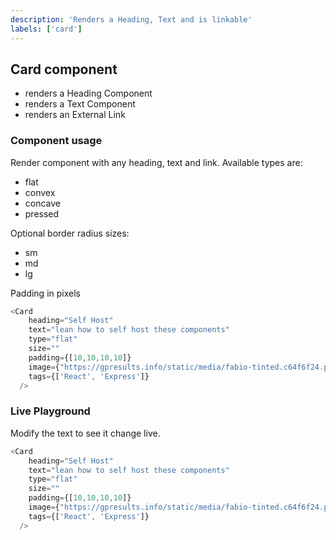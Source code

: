 ```yaml
---
description: 'Renders a Heading, Text and is linkable'
labels: ['card']
---
```



## Card component

- renders a Heading Component
- renders a Text Component
- renders an External Link

### Component usage

Render component with any heading, text and link. Available types are:
 - flat
 - convex
 - concave
 - pressed

Optional border radius sizes:
 - sm
 - md
 - lg

Padding in pixels

```js
<Card
    heading="Self Host"
    text="lean how to self host these components"
    type="flat"
    size=""
    padding={[10,10,10,10]}
    image={"https://gpresults.info/static/media/fabio-tinted.c64f6f24.png"}
    tags={['React', 'Express']}
  />
```

### Live Playground

Modify the text to see it change live.

```js live
<Card
    heading="Self Host"
    text="lean how to self host these components"
    type="flat"
    size=""
    padding={[10,10,10,10]}
    image={"https://gpresults.info/static/media/fabio-tinted.c64f6f24.png"}
    tags={['React', 'Express']}
  />
```